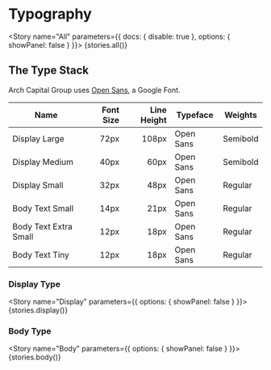 
<Meta title="Primitives / Typography" />

# Typography

<Story name="All" parameters={{ docs: { disable: true }, options: { showPanel: false } }}>
  {stories.all()}
</Story>

## The Type Stack

Arch Capital Group uses [Open Sans](https://fonts.google.com/specimen/Open+Sans), a Google Font.

| Name                  | Font Size | Line Height | Typeface  | Weights  |
| --------------------- | --------: | ----------: | --------- | -------- |
| Display Large         |      72px |       108px | Open Sans | Semibold |
| Display Medium        |      40px |        60px | Open Sans | Semibold |
| Display Small         |      32px |        48px | Open Sans | Regular  |
| Body Text Small       |      14px |        21px | Open Sans | Regular  |
| Body Text Extra Small |      12px |        18px | Open Sans | Regular  |
| Body Text Tiny        |      12px |        18px | Open Sans | Regular  |


### Display Type
<Story name="Display" parameters={{ options: { showPanel: false } }}>
  {stories.display()}
</Story>


### Body Type
<Story name="Body" parameters={{ options: { showPanel: false } }}>
  {stories.body()}
</Story>

